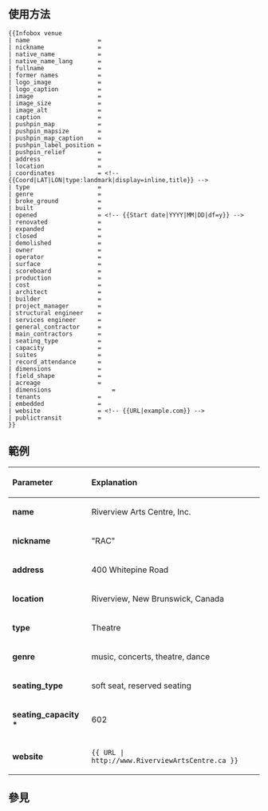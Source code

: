 {{Documentation subpage}}
<!-- 在本行下編輯模板說明 -->
{{Lua|Module:Infobox|Module:InfoboxImage|Module:Check for unknown parameters}}

== 使用方法 ==
{{Parameter names example|name|stadium_name|centre_name|native_name|native_name_lang=|nickname|othernames|logo_image|logo_size|logo_alt|logo_caption|image|image_size|image_upright|image_alt|image_caption|caption|image_map|map_size|map_alt|map_caption|pushpin_map=|pushpin_label_position|pushpin_mapsize|pushpin_map_caption|fullname|former names|former_names|formernames|address|city|country|location|coordinates|publictransit|parking|owner|operator|designation|type|genre|seating_type|Suites|suites|capacity|seating_capacity|record_attendance|dimensions|field_shape|Acreage|acreage|surface|scoreboard|screens|currentuse|production|broke ground|broke_ground|built|renovated|rebuilt|expanded|reopened|demolished|cost|construction_cost|architect|project manager|project_manager|structural engineer|services engineer|general contractor|general_contractor|main contractors|main_contractors|opened|closed|yearsactive|builder|tenants|tenant|website|Website|homepage|URL|nrhp|embedded}}
<pre style="overflow:auto;">
{{Infobox venue
| name                   = 
| nickname               = 
| native_name            = 
| native_name_lang       = 
| fullname               = 
| former names           = 
| logo_image             = 
| logo_caption           = 
| image                  = 
| image_size             = 
| image_alt              = 
| caption                = 
| pushpin_map            = 
| pushpin_mapsize        = 
| pushpin_map_caption    = 
| pushpin_label_position = 
| pushpin_relief         = 
| address                = 
| location               = 
| coordinates            = <!-- {{Coord|LAT|LON|type:landmark|display=inline,title}} -->
| type                   = 
| genre                  = 
| broke_ground           = 
| built                  = 
| opened                 = <!-- {{Start date|YYYY|MM|DD|df=y}} -->
| renovated              = 
| expanded               = 
| closed                 = 
| demolished             = 
| owner                  = 
| operator               = 
| surface                = 
| scoreboard             = 
| production             = 
| cost                   = 
| architect              = 
| builder                = 
| project_manager        = 
| structural engineer    = 
| services engineer      = 
| general_contractor     = 
| main_contractors       = 
| seating_type           = 
| capacity               = 
| suites                 = 
| record_attendance      = 
| dimensions             = 
| field_shape            = 
| acreage                = 
| dimensions                 = 
| tenants                = 
| embedded               = 
| website                = <!-- {{URL|example.com}} -->
| publictransit          = 
}}
</pre>

== 範例 ==

{| class="wikitable"
! style="text-align: left" | Parameter
! style="text-align: left" | Explanation
|-
| '''name'''
| Riverview Arts Centre, Inc.
|-
| '''nickname'''
| "RAC"
|-
| '''address'''
| 400 Whitepine Road
|-
| '''location'''
| Riverview, New Brunswick, Canada
|- 
| '''type'''
| Theatre
|-
| '''genre'''
| music, concerts, theatre, dance
|-
| '''seating_type'''
| soft seat, reserved seating
|-
| '''seating_capacity *'''
| 602
|-
| '''website'''
| <code><nowiki>{{ URL | http://www.RiverviewArtsCentre.ca }}</nowiki></code>
|}
<!--
== 注意事项 ==
-->
== 參見 ==
{{UF-hcard-geo}}

{{Buildings and structures infobox templates}}
<includeonly>{{Sandbox other||<!-- 本行下加入模板的分類，跨維基連結加入Wikidata（參見[[Wikipedia:Wikidata]]） -->
[[Category:建築物信息框模板|Venue]]
}}</includeonly>